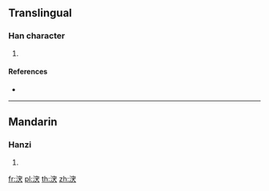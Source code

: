 {{character info/new}}
==Translingual==

===Han character===
{{Han char|rn=85|rad=水|as=07|sn=10|four=33134|canj=EJIK|ids=⿰氵宊}}

# {{defn|Han|sort=水07}}

====References====
* {{Han ref|kx=0626.180|dkj=17533|hdz=31634.020|uh=6D8B|ud=28043|bh=D260|bd=53856}}

----

==Mandarin==

===Hanzi===
{{cmn-hanzi|pin=[[chōng]] ([[chong1]]), [[tū]] ([[tu1]])|wg=ch'ung<sup>1</sup>, t'u<sup>1</sup>}}

# {{defn|lang=cmn|sort=水07}}

[[fr:涋]]
[[pl:涋]]
[[th:涋]]
[[zh:涋]]